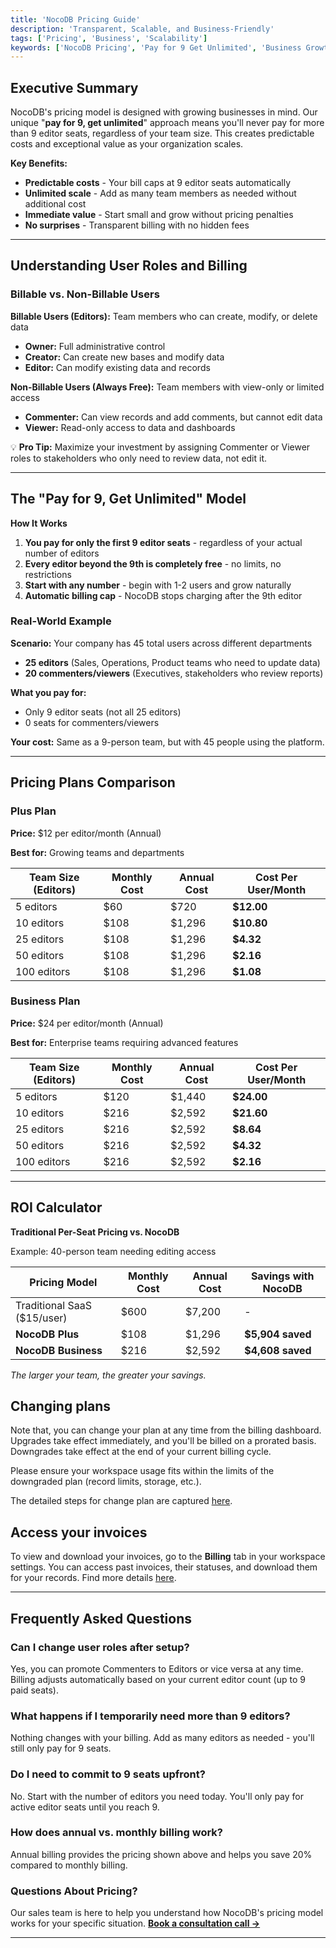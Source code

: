 ```yaml
---
title: 'NocoDB Pricing Guide'
description: 'Transparent, Scalable, and Business-Friendly'
tags: ['Pricing', 'Business', 'Scalability']
keywords: ['NocoDB Pricing', 'Pay for 9 Get Unlimited', 'Business Growth', 'Scalable Pricing']
---
```


## Executive Summary

NocoDB's pricing model is designed with growing businesses in mind. Our unique "**pay for 9, get unlimited**" approach means you'll never pay for more than 9 editor seats, regardless of your team size. This creates predictable costs and exceptional value as your organization scales.

**Key Benefits:**
- **Predictable costs** - Your bill caps at 9 editor seats automatically
- **Unlimited scale** - Add as many team members as needed without additional cost
- **Immediate value** - Start small and grow without pricing penalties
- **No surprises** - Transparent billing with no hidden fees

---

## Understanding User Roles and Billing

### Billable vs. Non-Billable Users

**Billable Users (Editors):** Team members who can create, modify, or delete data
- **Owner:** Full administrative control
- **Creator:** Can create new bases and modify data
- **Editor:** Can modify existing data and records

**Non-Billable Users (Always Free):** Team members with view-only or limited access
- **Commenter:** Can view records and add comments, but cannot edit data
- **Viewer:** Read-only access to data and dashboards

💡 **Pro Tip:** Maximize your investment by assigning Commenter or Viewer roles to stakeholders who only need to review data, not edit it.

---

## The "Pay for 9, Get Unlimited" Model

**How It Works**

1. **You pay for only the first 9 editor seats** - regardless of your actual number of editors
2. **Every editor beyond the 9th is completely free** - no limits, no restrictions
3. **Start with any number** - begin with 1-2 users and grow naturally
4. **Automatic billing cap** - NocoDB stops charging after the 9th editor

### Real-World Example

**Scenario:** Your company has 45 total users across different departments

- **25 editors** (Sales, Operations, Product teams who need to update data)
- **20 commenters/viewers** (Executives, stakeholders who review reports)

**What you pay for:**
- Only 9 editor seats (not all 25 editors)
- 0 seats for commenters/viewers

**Your cost:** Same as a 9-person team, but with 45 people using the platform.

---

## Pricing Plans Comparison

### Plus Plan

**Price:** $12 per editor/month (Annual)

**Best for:** Growing teams and departments

| Team Size (Editors) | Monthly Cost | Annual Cost | Cost Per User/Month |
|---------------------|--------------|-------------|---------------------|
| 5 editors           | $60          | $720        | **$12.00**          |
| 10 editors          | $108         | $1,296      | **$10.80**          |
| 25 editors          | $108         | $1,296      | **$4.32**           |
| 50 editors          | $108         | $1,296      | **$2.16**           |
| 100 editors         | $108         | $1,296      | **$1.08**           |

### Business Plan

**Price:** $24 per editor/month (Annual)

**Best for:** Enterprise teams requiring advanced features

| Team Size (Editors) | Monthly Cost | Annual Cost | Cost Per User/Month |
|---------------------|--------------|-------------|---------------------|
| 5 editors           | $120         | $1,440      | **$24.00**          |
| 10 editors          | $216         | $2,592      | **$21.60**          |
| 25 editors          | $216         | $2,592      | **$8.64**           |
| 50 editors          | $216         | $2,592      | **$4.32**           |
| 100 editors         | $216         | $2,592      | **$2.16**           |

---

## ROI Calculator

**Traditional Per-Seat Pricing vs. NocoDB**

Example: 40-person team needing editing access

| Pricing Model               | Monthly Cost | Annual Cost | Savings with NocoDB |
|-----------------------------|--------------|-------------|---------------------|
| Traditional SaaS ($15/user) | $600         | $7,200      | -                   |
| **NocoDB Plus**             | $108         | $1,296      | **$5,904 saved**    |
| **NocoDB Business**         | $216         | $2,592      | **$4,608 saved**    |

*The larger your team, the greater your savings.*

## Changing plans
Note that, you can change your plan at any time from the billing dashboard. Upgrades take effect immediately, and you'll be billed on a prorated basis. Downgrades take effect at the end of your current billing cycle.

<Callout type="warning">Please ensure your workspace usage fits within the limits of the downgraded plan (record limits, storage, etc.).</Callout>

The detailed steps for change plan are captured [here](/docs/product-docs/workspaces/billing#change-your-plan).

## Access your invoices

To view and download your invoices, go to the **Billing** tab in your workspace settings. You can access past invoices, their statuses, and download them for your records. Find more details [here](/docs/product-docs/workspaces/billing#download-invoices).



---

## Frequently Asked Questions

### Can I change user roles after setup?
Yes, you can promote Commenters to Editors or vice versa at any time. Billing adjusts automatically based on your current editor count (up to 9 paid seats).

### What happens if I temporarily need more than 9 editors?
Nothing changes with your billing. Add as many editors as needed - you'll still only pay for 9 seats.

### Do I need to commit to 9 seats upfront?
No. Start with the number of editors you need today. You'll only pay for active editor seats until you reach 9.

### How does annual vs. monthly billing work?
Annual billing provides the pricing shown above and helps you save 20% compared to monthly billing.


### Questions About Pricing?

Our sales team is here to help you understand how NocoDB's pricing model works for your specific situation. **[Book a consultation call →](https://cal.com/nocodb/sales/)**

---

